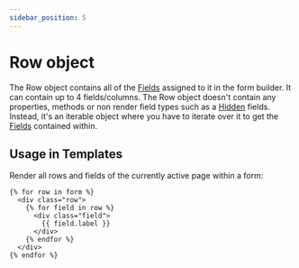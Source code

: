 ```yaml
---
sidebar_position: 5
---
```


# Row object

The Row object contains all of the [Fields](./field.mdx) assigned to it in the form builder. It can contain up to 4 fields/columns. The Row object doesn't contain any properties, methods or non render field types such as a [Hidden](../../forms/fields.mdx#hidden) fields. Instead, it's an iterable object where you have to iterate over it to get the [Fields](./field.mdx) contained within.

## Usage in Templates

Render all rows and fields of the currently active page within a form:

```twig showLineNumbers
{% for row in form %}
  <div class="row">
    {% for field in row %}
      <div class="field">
        {{ field.label }}
      </div>
    {% endfor %}
  </div>
{% endfor %}
```
